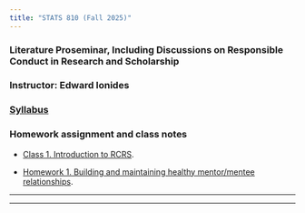 ```yaml
---
title: "STATS 810 (Fall 2025)"
---
```


###  Literature Proseminar, Including Discussions on Responsible Conduct in Research and Scholarship
 
### Instructor: Edward Ionides 

### [Syllabus](syllabus.html) 

### Homework assignment and class notes

* [Class 1. Introduction to RCRS](first-class.html).

* [Homework 1. Building and maintaining healthy mentor/mentee relationships](hw01.pdf).

<!--

* [Homework 2. Publication and peer review](hw02.pdf).

* [Homework 3. Academic misconduct](hw03.pdf). 

* [Homework 4. Data and the reproducibility of research results](hw04.pdf).

* [Homework 5. Conflicts of interest and conflicts of commitment](hw05.pdf).

* [Homework 6. Collaborative research & Human participants and animal subjects](hw06.pdf).

* [Homework 7. Negligence, mistakes & how to avoid them](hw07.pdf).

* [Homework 8. Internet repositories for collaboration and open-source research: git and GitHub](hw08.html).

* [Homework 9. Linux and the open source software movement](hw09.pdf). Sample [.bash_profile](sample.bash_profile) taken from my Mac laptop

* [Homework 10. Parallel statistical computing](hw10.pdf).

* [Homework 11. Statistical computing on greatlakes](hw11.pdf).

    + [Introductory notes on command-line usage of greatlakes](gl/slides.pdf).

* No homework for the final week. The last class will be a capstone discussion of a recent paper from my group. We will focus on how issues discussed during the semester apply to this work: collaboration, coauthorship, peer review and publication, evaluating correctness, ethical decision-making, reproducibility, statistical computing. The paper under discussion is at https://arxiv.org/abs/2407.03085, and you are welcome to study it, though I'll start the class with a presentation of the main ideas: [slides posted](class14slides.pdf).

-->

<!--
* [Homework 12. A workflow for reproducible statistical research: combining Latex and R with knitr](hw12.pdf).

    + [Debugging hints for homework 12](hw12supp.html).



-->

------------

-----------
